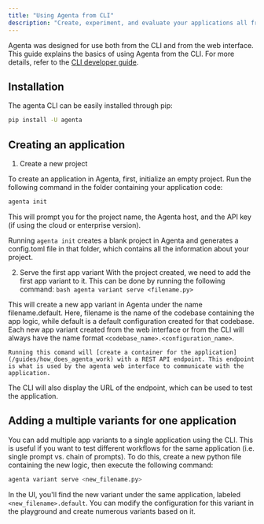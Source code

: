 ```yaml
---
title: "Using Agenta from CLI"
description: "Create, experiment, and evaluate your applications all from the CLI"
---
```


Agenta was designed for use both from the CLI and from the web interface. This guide explains the basics of using Agenta from the CLI. For more details, refer to the [CLI developer guide](/reference/cli/quick-usage).

## Installation

The agenta CLI can be easily installed through pip:

```bash
pip install -U agenta
```

## Creating an application

1. Create a new project

To create an application in Agenta, first, initialize an empty project. Run the following command in <span title="If you would like to start somewhere you can clone https://github.com/Agenta-AI/simple_prompt">the folder containing your application code</span>:

```bash
agenta init
```

This will prompt you for the project name, the Agenta host, and the API key (if using the cloud or enterprise version).

Running `agenta init` creates a blank project in Agenta and generates a config.toml file in that folder, which contains all the information about your project.

2. Serve the first app variant
   With the project created, we need to add the first <span title="An app variant is one 'version' of an app. It can be created by modifying the code, or the configuration of an existing code base">app variant</span> to it.
   This can be done by running the following command:
   `bash
 agenta variant serve <filename.py>
 `

This will create a new app variant in Agenta under the name filename.default. Here, filename is the name of the codebase containing the app logic, while default is a default configuration created for that codebase. Each new app variant created from the web interface or from the CLI will always have the name format `<codebase_name>.<configuration_name>`.

    Running this comand will [create a container for the application](/guides/how_does_agenta_work) with a REST API endpoint. This endpoint is what is used by the agenta web interface to communicate with the application.

The CLI will also display the URL of the endpoint, which can be used to test the application.

## Adding a multiple variants for one application

You can add multiple app variants to a single application using the CLI. This is useful if you want to test different workflows for the same application (i.e. single prompt vs. chain of prompts). To do this, create a new python file containing the new logic, then execute the following command:

```bash
agenta variant serve <new_filename.py>

```

In the UI, you'll find the new variant under the same application, labeled `<new_filename>.default`. You can modify the configuration for this variant in the playground and create numerous variants based on it.
